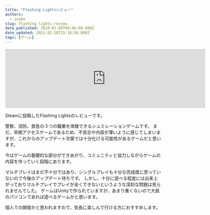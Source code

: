 ```yaml
---
title: "Flashing Lightsレビュー"
authors:
  - snake
slug: flashing-lights-review
date_published: 2019-01-06T09:06:00.000Z
date_updated: 2021-02-20T15:18:58.000Z
tags: [ゲーム]
---
```


<iframe src="https://store.steampowered.com/widget/605740/" frameborder="0" width="646" height="190"></iframe>

Steamに投稿したFlashing Lightsのレビューです。

警察、消防、救急の３つの職業を体験できるシュミレーションゲームです。
まだ、早期アクセスゲームであるため、不具合や内容が薄いように感じてしまいますが、これからのアップデート次第では十分化ける可能性があるゲームだと思います。

今はゲームの基礎的な部分ができあがり、コミュニティと協力しながらゲームの内容を作っていく段階にあります。

マルチプレイはまだ不十分ではあり、シングルプレイも十分な完成度に至っていないので今後のアップデート待ちです。
しかし、十分に遊べる程度には出来上がっておりマルチプレイでプレイが全くできないというような深刻な問題は見られませんでした。
ゲームはUnityで作られていますが、あまり重くないので大抵のパソコンであれば遊べるゲームかと思います。

個人での開発かと思われますので、気長に楽しんで行ける方におすすめします。

